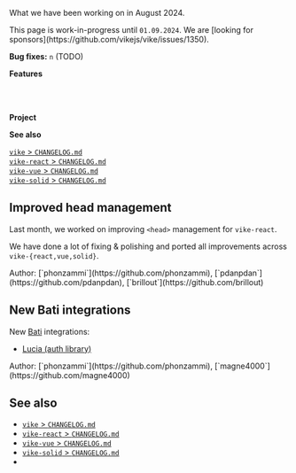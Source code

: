 
What we have been working on in August 2024.

<Construction>
 This page is work-in-progress until <code>01.09.2024</code>.
</Construction>

<Contribution>
  We are [looking for sponsors](https://github.com/vikejs/vike/issues/1350).
</Contribution>

**Bug fixes:** `n` (TODO)

**Features**

<Link href="#improved-head-management" /><br/>
<Link href="#new-bati-integrations" /><br/>

**Project**

**See also**

[`vike` > `CHANGELOG.md`](https://github.com/vikejs/vike/blob/main/CHANGELOG.md)  
[`vike-react` > `CHANGELOG.md`](https://github.com/vikejs/vike-react/blob/main/packages/vike-react/CHANGELOG.md)  
[`vike-vue` > `CHANGELOG.md`](https://github.com/vikejs/vike-vue/blob/main/packages/vike-vue/CHANGELOG.md)  
[`vike-solid` > `CHANGELOG.md`](https://github.com/vikejs/vike-solid/blob/main/CHANGELOG.md)  


## Improved head management

Last month, we worked on <Link href="/head-tags">improving `<head>` management</Link> for `vike-react`.

We have done a lot of fixing & polishing and ported all improvements across `vike-{react,vue,solid}`.

<Contribution>
  Author: [`phonzammi`](https://github.com/phonzammi), [`pdanpdan`](https://github.com/pdanpdan), [`brillout`](https://github.com/brillout)
</Contribution>


## New Bati integrations

New [Bati](https://batijs.dev) integrations:
 - [Lucia (auth library)](https://lucia-auth.com)

<Contribution>
  Author: [`phonzammi`](https://github.com/phonzammi), [`magne4000`](https://github.com/magne4000)
</Contribution>


## See also

- [`vike` > `CHANGELOG.md`](https://github.com/vikejs/vike/blob/main/CHANGELOG.md)
- [`vike-react` > `CHANGELOG.md`](https://github.com/vikejs/vike-react/blob/main/packages/vike-react/CHANGELOG.md)
- [`vike-vue` > `CHANGELOG.md`](https://github.com/vikejs/vike-vue/blob/main/packages/vike-vue/CHANGELOG.md)
- [`vike-solid` > `CHANGELOG.md`](https://github.com/vikejs/vike-solid/blob/main/CHANGELOG.md)
- <Link href="/releases" />
